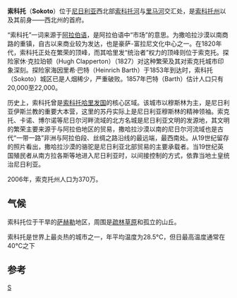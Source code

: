 {{Infobox settlement
<!--See the Table at Infobox Settlement for all fields and descriptions of usage-->
<!-- Basic info  ---------------->
|official_name          =索科托
|native_name            =  <!-- for cities whose native name is not in English -->
|other_name             =
|settlement_type        = <!--For Town or Village (Leave blank for the default City)-->
|image_skyline          = Sultan's palace (Sokoto).JPG
|imagesize              = 300px
|image_caption          = 苏丹宫（{{lang-en|Sultan's Palace}}）
|image_flag             =
|flag_size              =
|image_seal             =
|seal_size              =
|image_shield           =
|shield_size            =
|image_blank_emblem     =
|blank_emblem_type      =
|blank_emblem_size      =
|nickname               =
|motto                  =
<!-- images and maps  ----------->
|image_map              =
|mapsize                =
|map_caption            =
|image_map1             =
|mapsize1               =
|map_caption1           =
|pushpin_map            = Nigeria<!-- the name of a location map as per http://en.wikipedia.org/wiki/Template:Location_map -->
|pushpin_label_position =bottom
|pushpin_map_caption    =在尼日利亚中的位置
<!-- Location ------------------>
|coordinates            = {{coord|13|04|N|5|14|E|region:NG|display=inline,title}}
|subdivision_type       = 国家
|subdivision_name       = [[Image:Flag_of_Nigeria.svg|25px]] [[尼日利亚|尼日利亚]]
|subdivision_type1      = 州
|subdivision_type2      =
|subdivision_type3      =
|subdivision_type4      =
|subdivision_name1      = [[索科托州|索科托州]]
|subdivision_name2      =
|subdivision_name3      =
|subdivision_name4      =
<!-- Politics ----------------->
|established_title      =  <!-- Settled -->
|established_date       =
|established_title2     =  <!-- Incorporated (town) -->
|established_date2      =
|established_title3     =  <!-- Incorporated (city) -->
|established_date3      =
<!-- Area    --------------------->
|government_footnotes   =
|government_type        =
|leader_title           =苏丹
|leader_name            =Sa'adu Abubakar
|leader_title1          =州长
|leader_name1           =Aminu Waziri Tambuwal
|unit_pref                =Imperial <!--Enter: Imperial, if Imperial (metric) is desired-->
|area_footnotes           =
|area_magnitude         =
|area_total_km2           = <!-- ALL fields dealing with a measurements are subject to automatic unit conversion-->
|area_total_sq_mi         =
|area_land_km2            = <!--See table @ Template:Infobox Settlement for details on automatic unit conversion-->
|area_land_sq_mi          =
|area_water_km2           =
|area_water_sq_mi         =
|area_water_percent       =
|area_urban_km2           =
|area_urban_sq_mi         =
|area_metro_km2           =
|area_metro_sq_mi         =
|area_blank1_title        =
|area_blank1_km2          =
|area_blank1_sq_mi        =
<!-- Population   ----------------------->
|elevation_footnotes    =  <!--for references: use <ref> </ref> tags-->
|elevation_m            =
|elevation_ft           =
<!-- Area/postal codes & others -------->
|population_total               = 427,760
|population_as_of               = 2006人口普查
|population_footnotes           = <ref>Summing the 2 LGAs Sokoto North/South as per:<br />{{Cite web| url=http://www.nigerianstat.gov.ng/nbsapps/Connections/Pop2006.pdf| title=Legal Notice on Publication of the Details of the Breakdown of the National and State Provisional Totals 2006 Census| author=Federal Republic of Nigeria Official Gazette| date=15 May 2007| format=PDF| accessdate=2007-05-19| archive-date=2012-03-05| archive-url=https://web.archive.org/web/20120305101910/http://www.nigerianstat.gov.ng/nbsapps/Connections/Pop2006.pdf| dead-url=yes}}</ref>
|population_density_km2         =
|population_density_sq_mi       =
|population_urban               =
|population_density_urban_km2   =
|population_density_urban_sq_mi =
|population_metro               =
|population_density_metro_km2   =
|population_density_metro_sq_mi =
|population_blank1_title        =Ethnicities
|population_blank1              =
|population_density_blank1_km2 =
|population_density_blank1_sq_mi =
<!-- General information  --------------->
|population_blank2_title        =Religions
|population_blank2              =
|population_note                =
|postal_code_type       =  <!-- enter ZIP code, Postcode, Post code, Postal code... -->
|postal_code            =
|area_code              =
|website                =
|footnotes              =
|image_dot_map          =
|dot_mapsize            =
|dot_map_caption        =
|dot_x =  
|dot_y =
|leader_title2          =
|leader_name2           =
|leader_title3          =
|leader_name3           =
|leader_title4          =
|leader_name4           =
|timezone               =
|utc_offset             =
|timezone_DST           =
|utc_offset_DST         =
|blank_name             = 气候
|blank_info             = 热带草原气候（Bsh）
|blank1_name            =
|blank1_info            =
}}

'''索科托'''（'''Sokoto'''）位于[[尼日利亚|尼日利亚]]西北部[[索科托河|索科托河]]与[[里马河|里马河]]交汇处，是[[索科托州|索科托州]]以及其前身——西北州的首府。

“索科托”一词来源于[[阿拉伯语|阿拉伯语]]，是阿拉伯语中“市场”的意思。为撒哈拉沙漠以南商路的重镇，自古以来商业较为发达，也是豪萨-富拉尼文化中心之一。在1820年代，索科托正处在繁荣的顶峰，而其哈里发“统治者”权力的顶峰则位于索克托。探险家休·克拉珀顿（Hugh Clapperton）（1827）对这种繁荣及其对索克托城市印象深刻。探险家海因里希·巴特（Heinrich Barth）于1853年到达时，索科托（Sokoto）城区已是人烟稀少，严重破败。1857年巴特（Barth）估计人口只有20,000至22,000。

历史上，索科托曾是[[索科托哈里发国|索科托哈里发国]]的核心区域。该城市以穆斯林为主，是尼日利亚伊斯兰教的重要大本营，这里的苏丹实际上是尼日利亚穆斯林的精神领袖。索克托、卡诺、博尔诺等尼日尔河畔流域的北方名城是尼日利亚文明的发源地，其文明的繁荣主要来源于与阿拉伯地区的贸易，撒哈拉沙漠以南的尼日尔河流域也是古代“一带一路”非洲与阿拉伯段、丝绸之路沿线的最远端，最西南处。从19世纪留存的照片看出，撒哈拉沙漠的骆驼是尼日利亚北部贸易的主要承载者。当19世纪英国殖民者从南方拉各斯等地进入尼日利亚时，以间接控制的方式，依靠当地土皇统治尼日利亚。

2006年，索克托州人口为370万。

== 气候 ==

索科托位于干旱的[[萨赫勒|萨赫勒]]地区，周围是[[疏林草原|疏林草原]]和孤立的山丘。

索科托是世界上最炎热的城市之一，年平均温度为28.5°C，但日最高温度通常在40°C之下

{{Weather box
|location = Sokoto (1981–2010)
|single line = Yes
|metric first = Yes
|Jan high C = 32.1
|Feb high C = 34.8
|Mar high C = 38.6
|Apr high C = 40.6
|May high C = 39.0
|Jun high C = 36.2
|Jul high C = 32.8
|Aug high C = 31.3
|Sep high C = 32.8
|Oct high C = 36.0
|Nov high C = 36.1
|Dec high C = 32.9
|year high C = 35.3
|Jan low C = 16.9
|Feb low C = 19.4
|Mar low C = 23.8
|Apr low C = 26.9
|May low C = 27.3
|Jun low C = 25.6
|Jul low C = 23.6
|Aug low C = 23.1
|Sep low C = 23.2
|Oct low C = 23.4
|Nov low C = 20.5
|Dec low C = 17.7
|year low C = 22.6
|rain colour = green
|Jan rain mm = 0.0
|Feb rain mm = 0.1
|Mar rain mm = 1.5
|Apr rain mm = 4.8
|May rain mm = 46.5
|Jun rain mm = 80.0
|Jul rain mm = 186.6
|Aug rain mm = 200.5
|Sep rain mm = 109.8
|Oct rain mm = 17.2
|Nov rain mm = 0.0
|Dec rain mm = 0.0
|year rain mm = 647.0
|unit rain days = 0.2 mm
|Jan rain days = 0
|Feb rain days = 0
|Mar rain days = 0
|Apr rain days = 1
|May rain days = 4
|Jun rain days = 7
|Jul rain days = 11
|Aug rain days = 14
|Sep rain days = 8
|Oct rain days = 2
|Nov rain days = 0
|Dec rain days = 0
|year rain days = 47
|Jan humidity = 24
|Feb humidity = 19
|Mar humidity = 21
|Apr humidity = 34
|May humidity = 50
|Jun humidity = 62
|Jul humidity = 76
|Aug humidity = 83
|Sep humidity = 80
|Oct humidity = 64
|Nov humidity = 36
|Dec humidity = 27
|year humidity = 48
|Jan sun = 288.3
|Feb sun = 268.4
|Mar sun = 275.9
|Apr sun = 255.0
|May sun = 272.8
|Jun sun = 279.0
|Jul sun = 229.4
|Aug sun = 186.0
|Sep sun = 237.0
|Oct sun = 303.8
|Nov sun = 300.0
|Dec sun = 300.7
|year sun = 
|Jand sun = 9.3
|Febd sun = 9.5
|Mard sun = 8.9
|Aprd sun = 8.5
|Mayd sun = 8.8
|Jund sun = 9.3
|Juld sun = 7.4
|Augd sun = 6.0
|Sepd sun = 7.9
|Octd sun = 9.8
|Novd sun = 10.0
|Decd sun = 9.7
|yeard sun = 8.4
|source 1 = [[World_Meteorological_Organization|World Meteorological Organization]]<ref name = WMO >{{cite web
| url = http://worldweather.wmo.int/en/city.html?cityId=2051
| title = World Weather Information Service – Sokoto
| publisher = World Meteorological Organization
| accessdate = 7 July 2016
| archive-date = 2021-01-21
| archive-url = https://web.archive.org/web/20210121182909/http://worldweather.wmo.int/en/city.html?cityId=2051
| dead-url = no
}}</ref>
|source 2 = [[Deutscher_Wetterdienst|Deutscher Wetterdienst]] (humidity, 1951–1965 and sun, 1952–1961)<ref name = DWD>{{cite web
| url = http://www.dwd.de/DWD/klima/beratung/ak/ak_650100_kt.pdf
| title = Klimatafel von Sokoto / Nigeria
| work = Baseline climate means (1961-1990) from stations all over the world
| publisher = Deutscher Wetterdienst
| language = de
| accessdate = 7 July 2016
| archive-date = 2019-06-27
| archive-url = https://web.archive.org/web/20190627082422/https://www.dwd.de/DWD/klima/beratung/ak/ak_650100_kt.pdf
| dead-url = no
}}</ref>
|date=November 2011
}}

==参考==
{{refs}}

{{Authority control}}

[[Category:尼日利亚城市|S]]
